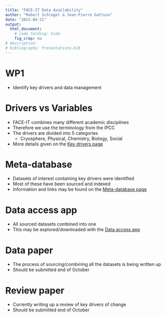 ```yaml
---
title: "FACE-IT Data Availability"
author: "Robert Schlegel & Jean-Pierre Gattuso"
date: "2022-04-21"
output:
  html_document:
    # code_folding: hide
    fig_crop: no
# description: 
# bibliography: Presentations.bib
---
```


# WP1

- Identify key drivers and data management

# Drivers vs Variables

- FACE-IT combines many different academic disciplines
- Therefore we use the terminology from the IPCC
- The drivers are divided into 5 categories
    - Cryosphere, Physical, Chemistry, Biology, Social
- More details given on the [Key drivers page](https://face-it-project.github.io/WP1/key_drivers.html)

# Meta-database

- Datasets of interest containing key drivers were identified
- Most of these have been sourced and indexed
- Information and links may be found on the [Meta-database page](https://face-it-project.github.io/WP1/metadatabase.html)

# Data access app

- All sourced datasets combined into one
- This may be explored/downloaded with the [Data access app](http://193.50.85.104:4949/dataAccess/)

# Data paper

- The process of sourcing/combining all the datasets is being written up
- Should be submitted end of October

# Review paper

- Currently writing up a review of key drivers of change
- Should be submitted end of October

